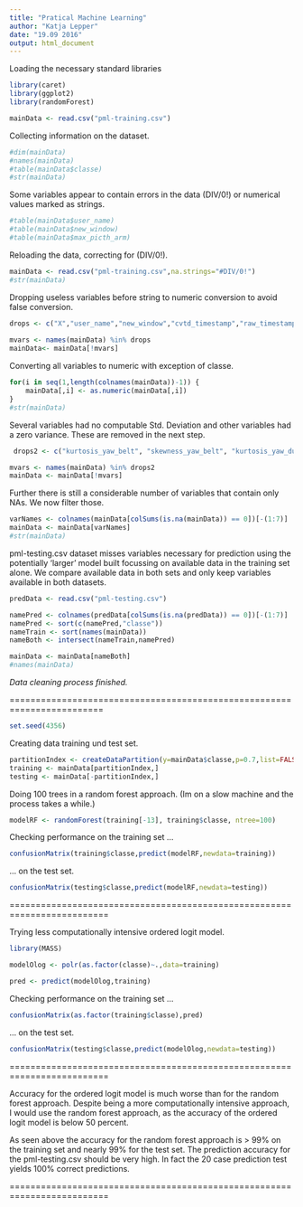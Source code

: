 ```yaml
---
title: "Pratical Machine Learning"
author: "Katja Lepper"
date: "19.09 2016"
output: html_document
---
```


Loading the necessary standard libraries

```r
library(caret)
library(ggplot2)
library(randomForest)

mainData <- read.csv("pml-training.csv")
```

Collecting information on the dataset.

```r
#dim(mainData)
#names(mainData)
#table(mainData$classe)
#str(mainData)
```

Some variables appear to contain errors in the data (DIV/0!) or numerical values marked as strings.

```r
#table(mainData$user_name)
#table(mainData$new_window)
#table(mainData$max_picth_arm)
```

Reloading the data, correcting for (DIV/0!).

```r
mainData <- read.csv("pml-training.csv",na.strings="#DIV/0!")
#str(mainData)
```


Dropping useless variables before string to numeric conversion to avoid false conversion.

```r
drops <- c("X","user_name","new_window","cvtd_timestamp","raw_timestamp_part_1","raw_timestamp_part_2","num_window")
    
mvars <- names(mainData) %in% drops
mainData<- mainData[!mvars]
```

Converting all variables to numeric with exception of classe.

```r
for(i in seq(1,length(colnames(mainData))-1)) {
    mainData[,i] <- as.numeric(mainData[,i])
}
#str(mainData)
```

Several variables had no computable Std. Deviation and other variables had a zero variance. These are removed in the next step.

```r
 drops2 <- c("kurtosis_yaw_belt", "skewness_yaw_belt", "kurtosis_yaw_dumbbell", "skewness_yaw_dumbbell", "kurtosis_yaw_forearm", "skewness_yaw_forearm","amplitude_yaw_belt", "amplitude_yaw_dumbbell", "amplitude_yaw_forearm")

mvars <- names(mainData) %in% drops2
mainData <- mainData[!mvars]
```

Further there is still a considerable number of variables that contain only NAs. We now filter those.

```r
varNames <- colnames(mainData[colSums(is.na(mainData)) == 0])[-(1:7)]
mainData <- mainData[varNames]
#str(mainData)
```


pml-testing.csv dataset misses variables necessary for prediction using the potentially 'larger' model built focussing on available data in the training set alone. We compare available data in both sets and only keep variables available in both datasets.

```r
predData <- read.csv("pml-testing.csv")

namePred <- colnames(predData[colSums(is.na(predData)) == 0])[-(1:7)]
namePred <- sort(c(namePred,"classe"))
nameTrain <- sort(names(mainData))
nameBoth <- intersect(nameTrain,namePred)

mainData <- mainData[nameBoth]
#names(mainData)
```


*Data cleaning process finished.*

========================================================================

```r
set.seed(4356)
```

Creating data training und test set.

```r
partitionIndex <- createDataPartition(y=mainData$classe,p=0.7,list=FALSE)
training <- mainData[partitionIndex,]
testing <- mainData[-partitionIndex,]
```

Doing 100 trees in a random forest approach. (Im on a slow machine and the process takes a while.)

```r
modelRF <- randomForest(training[-13], training$classe, ntree=100)
```

Checking performance on the training set ...

```r
confusionMatrix(training$classe,predict(modelRF,newdata=training))
```

... on the test set.

```r
confusionMatrix(testing$classe,predict(modelRF,newdata=testing))
```

=========================================================================

Trying less computationally intensive ordered logit model.

```r
library(MASS)

modelOlog <- polr(as.factor(classe)~.,data=training)

pred <- predict(modelOlog,training)
```

Checking performance on the training set ...

```r
confusionMatrix(as.factor(training$classe),pred)
```

... on the test set.

```r
confusionMatrix(testing$classe,predict(modelOlog,newdata=testing))
```
=========================================================================

Accuracy for the ordered logit model is much worse than for the random forest approach. Despite being a more computationally intensive approach, I would use the random forest approach, as the accuracy of the ordered logit model is below 50 percent.

As seen above the accuracy for the random forest approach is > 99% on the training set and nearly 99% for the test set. The prediction accuracy for the pml-testing.csv should be very high. In fact the 20 case prediction test yields 100% correct predictions.

=========================================================================
